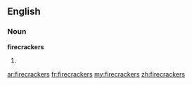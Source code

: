 ==English==

===Noun===
'''firecrackers'''

# {{plural of|[[firecracker]]}}

[[ar:firecrackers]]
[[fr:firecrackers]]
[[my:firecrackers]]
[[zh:firecrackers]]